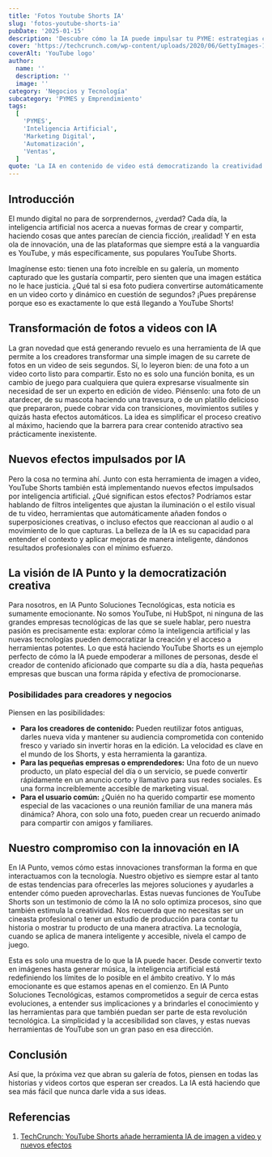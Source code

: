 ```yaml
---
title: 'Fotos Youtube Shorts IA'
slug: 'fotos-youtube-shorts-ia'
pubDate: '2025-01-15'
description: 'Descubre cómo la IA puede impulsar tu PYME: estrategias concretas de marketing, automatización y datos para aumentar ventas.'
cover: 'https://techcrunch.com/wp-content/uploads/2020/06/GettyImages-1149449083.jpg?w=1024'
coverAlt: 'YouTube logo'
author:
  name: ''
  description: ''
  image: ''
category: 'Negocios y Tecnología'
subcategory: 'PYMES y Emprendimiento'
tags:
  [
    'PYMES',
    'Inteligencia Artificial',
    'Marketing Digital',
    'Automatización',
    'Ventas',
  ]
quote: 'La IA en contenido de video está democratizando la creatividad digital. — Pedro Zambrano'
---
```

<h2 id="introduccion">Introducción</h2>

El mundo digital no para de sorprendernos, ¿verdad? Cada día, la inteligencia artificial nos acerca a nuevas formas de crear y compartir, haciendo cosas que antes parecían de ciencia ficción, ¡realidad! Y en esta ola de innovación, una de las plataformas que siempre está a la vanguardia es YouTube, y más específicamente, sus populares YouTube Shorts.

Imagínense esto: tienen una foto increíble en su galería, un momento capturado que les gustaría compartir, pero sienten que una imagen estática no le hace justicia. ¿Qué tal si esa foto pudiera convertirse automáticamente en un video corto y dinámico en cuestión de segundos? ¡Pues prepárense porque eso es exactamente lo que está llegando a YouTube Shorts!

<h2 id="transformacion-de-fotos-a-videos-con-ia">Transformación de fotos a videos con IA</h2>

La gran novedad que está generando revuelo es una herramienta de IA que permite a los creadores transformar una simple imagen de su carrete de fotos en un video de seis segundos. Sí, lo leyeron bien: de una foto a un video corto listo para compartir. Esto no es solo una función bonita, es un cambio de juego para cualquiera que quiera expresarse visualmente sin necesidad de ser un experto en edición de video. Piénsenlo: una foto de un atardecer, de su mascota haciendo una travesura, o de un platillo delicioso que prepararon, puede cobrar vida con transiciones, movimientos sutiles y quizás hasta efectos automáticos. La idea es simplificar el proceso creativo al máximo, haciendo que la barrera para crear contenido atractivo sea prácticamente inexistente.

<h2 id="nuevos-efectos-impulsados-por-ia">Nuevos efectos impulsados por IA</h2>

Pero la cosa no termina ahí. Junto con esta herramienta de imagen a video, YouTube Shorts también está implementando nuevos efectos impulsados por inteligencia artificial. ¿Qué significan estos efectos? Podríamos estar hablando de filtros inteligentes que ajustan la iluminación o el estilo visual de tu video, herramientas que automáticamente añaden fondos o superposiciones creativas, o incluso efectos que reaccionan al audio o al movimiento de lo que capturas. La belleza de la IA es su capacidad para entender el contexto y aplicar mejoras de manera inteligente, dándonos resultados profesionales con el mínimo esfuerzo.

<h2 id="la-vision-de-ia-punto-y-la-democratizacion-creativa">La visión de IA Punto y la democratización creativa</h2>

Para nosotros, en IA Punto Soluciones Tecnológicas, esta noticia es sumamente emocionante. No somos YouTube, ni HubSpot, ni ninguna de las grandes empresas tecnológicas de las que se suele hablar, pero nuestra pasión es precisamente esta: explorar cómo la inteligencia artificial y las nuevas tecnologías pueden democratizar la creación y el acceso a herramientas potentes. Lo que está haciendo YouTube Shorts es un ejemplo perfecto de cómo la IA puede empoderar a millones de personas, desde el creador de contenido aficionado que comparte su día a día, hasta pequeñas empresas que buscan una forma rápida y efectiva de promocionarse.

<h3 id="posibilidades-para-creadores-y-negocios">Posibilidades para creadores y negocios</h3>

Piensen en las posibilidades:
*   **Para los creadores de contenido:** Pueden reutilizar fotos antiguas, darles nueva vida y mantener su audiencia comprometida con contenido fresco y variado sin invertir horas en la edición. La velocidad es clave en el mundo de los Shorts, y esta herramienta la garantiza.
*   **Para las pequeñas empresas o emprendedores:** Una foto de un nuevo producto, un plato especial del día o un servicio, se puede convertir rápidamente en un anuncio corto y llamativo para sus redes sociales. Es una forma increíblemente accesible de marketing visual.
*   **Para el usuario común:** ¿Quién no ha querido compartir ese momento especial de las vacaciones o una reunión familiar de una manera más dinámica? Ahora, con solo una foto, pueden crear un recuerdo animado para compartir con amigos y familiares.

<h2 id="nuestro-compromiso-con-la-innovacion-en-ia">Nuestro compromiso con la innovación en IA</h2>

En IA Punto, vemos cómo estas innovaciones transforman la forma en que interactuamos con la tecnología. Nuestro objetivo es siempre estar al tanto de estas tendencias para ofrecerles las mejores soluciones y ayudarles a entender cómo pueden aprovecharlas. Estas nuevas funciones de YouTube Shorts son un testimonio de cómo la IA no solo optimiza procesos, sino que también estimula la creatividad. Nos recuerda que no necesitas ser un cineasta profesional o tener un estudio de producción para contar tu historia o mostrar tu producto de una manera atractiva. La tecnología, cuando se aplica de manera inteligente y accesible, nivela el campo de juego.

Esta es solo una muestra de lo que la IA puede hacer. Desde convertir texto en imágenes hasta generar música, la inteligencia artificial está redefiniendo los límites de lo posible en el ámbito creativo. Y lo más emocionante es que estamos apenas en el comienzo. En IA Punto Soluciones Tecnológicas, estamos comprometidos a seguir de cerca estas evoluciones, a entender sus implicaciones y a brindarles el conocimiento y las herramientas para que también puedan ser parte de esta revolución tecnológica. La simplicidad y la accesibilidad son claves, y estas nuevas herramientas de YouTube son un gran paso en esa dirección.

<h2 id="conclusion">Conclusión</h2>

Así que, la próxima vez que abran su galería de fotos, piensen en todas las historias y videos cortos que esperan ser creados. La IA está haciendo que sea más fácil que nunca darle vida a sus ideas.

<h2 id="referencias">Referencias</h2>

1.  <a href="https://techcrunch.com/2025/07/23/youtube-shorts-is-adding-an-image-to-video-ai-tool-new-ai-effects/" target="_blank" rel="noopener noreferrer">TechCrunch: YouTube Shorts añade herramienta IA de imagen a video y nuevos efectos</a>
